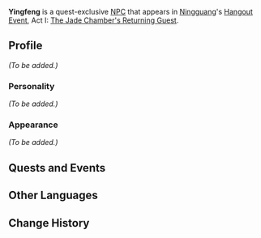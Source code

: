 {{Meta
<!-- Remove this template after adding the missing info -->
|missing_NPC_profile  = yes
}}
{{Character Infobox
|type             = Quest NPC
|image            = NPC Yingfeng.png
|region           = Liyue
}}
'''Yingfeng''' is a quest-exclusive [[NPC]] that appears in [[Ningguang]]'s [[Hangout Event]], Act I: [[The Jade Chamber's Returning Guest]].
<!--
==Location==
<gallery>
NPC Location Yingfeng.png|Yingfeng's location
NPC Location Yingfeng Context.png|Additional context
</gallery>
-->
==Profile==
<!-- detailed story/lore information goes here -->
''(To be added.)''

===Personality===
''(To be added.)''

===Appearance===
''(To be added.)''

==Quests and Events==
{{Quests and Events}}

==Other Languages==
{{Other Languages
|default_hidden = 1
|en      = Yingfeng
|zhs     = 盈丰
|zhs_rm  = Yíngfēng
|zht     = 盈豐
|zht_rm  = Yíngfēng
|ja      = 盈豊
|ja_rm   = Eihou{{Assumed}}
|ko      = 영봉
|ko_rm   = Yeongbong
|es      = Yingfeng
|fr      = Yingfeng
|ru      = Ин Фэн
|th      = Yingfeng
|vi      = Yingfeng
|de      = Yingfeng
|id      = Yingfeng
|pt      = Yingfeng
|tr      = Yingfeng
|it      = Yingfeng
}}

==Change History==
{{Change History|2.4}}
<!--
==References==
{{Reflist}}-->